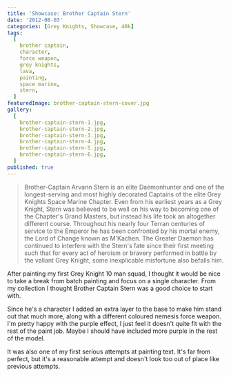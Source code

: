 ```yaml
---
title: 'Showcase: Brother Captain Stern'
date: '2012-08-03'
categories: [Grey Knights, Showcase, 40k]
tags:
  [
    brother captain,
    character,
    force weapon,
    grey knights,
    lava,
    painting,
    space marine,
    stern,
  ]
featuredImage: brother-captain-stern-cover.jpg
gallery:
  [
    brother-captain-stern-1.jpg,
    brother-captain-stern-2.jpg,
    brother-captain-stern-3.jpg,
    brother-captain-stern-4.jpg,
    brother-captain-stern-5.jpg,
    brother-captain-stern-6.jpg,
  ]
published: true
---
```


> Brother-Captain Arvann Stern is an elite Daemonhunter and one of the longest-serving and most highly decorated
> Captains of the elite Grey Knights Space Marine Chapter. Even from his earliest years as a Grey Knight, Stern was
> believed to be well on his way to becoming one of the Chapter's Grand Masters, but instead his life took an altogether
> different course. Throughout his nearly four Terran centuries of service to the Emperor he has been confronted by his
> mortal enemy, the Lord of Change known as M'Kachen. The Greater Daemon has continued to interfere with the Stern's
> fate since their first meeting such that for every act of heroism or bravery performed in battle by the valiant Grey
> Knight, some inexplicable misfortune also befalls him.

After painting my first Grey Knight 10 man squad, I thought it would be nice to take a break from batch painting
and focus on a single character. From my collection I thought Brother Captain Stern was a good choice to start with.

Since he's a character I added an extra layer to the base to make him stand out that much more, along with a
different coloured nemesis force weapon. I'm pretty happy with the purple effect, I just feel it doesn't quite
fit with the rest of the paint job. Maybe I should have included more purple in the rest of the model.

It was also one of my first serious attempts at painting text. It's far from perfect, but it's a reasonable attempt
and doesn't look too out of place like previous attempts.
